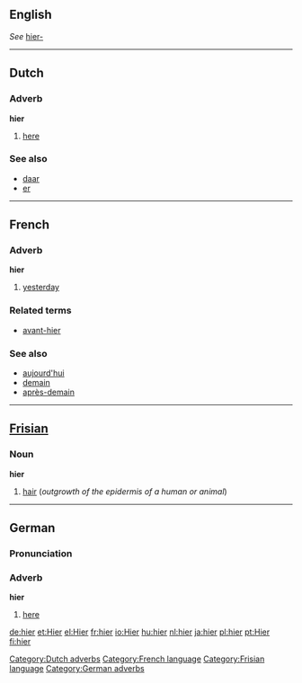 ==English==
''See'' [[hier-]]

----
==Dutch==
=== Adverb===
'''hier'''

#[[here]]

===See also===
*[[daar]]
*[[er]]

[[Category:Dutch adverbs]]
----
==French==
=== Adverb===
'''hier'''

#[[yesterday]]

===Related terms===
*[[avant-hier]]

===See also===
*[[aujourd'hui]]
*[[demain]]
*[[après-demain]]

[[Category:French language]]
----
==[[Frisian]]==
=== Noun ===
'''hier'''

# [[hair]] (''outgrowth of the epidermis of a human or animal'')

[[Category:Frisian language]]
----
==German==
===Pronunciation===
{{IPA|[hiːɐ]}}
===Adverb===
'''hier'''

#[[here]]

[[Category:German adverbs]]
[[de:hier]]
[[et:Hier]]
[[el:Hier]]
[[fr:hier]]
[[io:Hier]]
[[hu:hier]]
[[nl:hier]]
[[ja:hier]]
[[pl:hier]]
[[pt:Hier]]
[[fi:hier]]